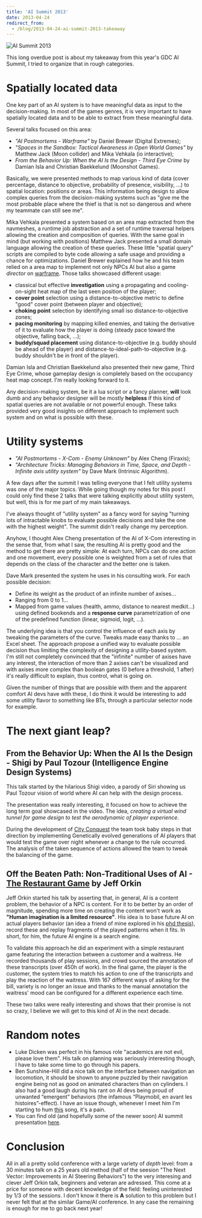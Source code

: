 ```yaml
---
title: 'AI Summit 2013'
date: 2013-04-24
redirect_from:
  - /blog/2013-04-24-ai-summit-2013-takeaway
---
```


![AI Summit 2013](/content/2013-04-24-ai-summit-2013-takeaway/ai-summit.png)

This long overdue post is about my takeaway from this year's GDC AI Summit, I
tried to organize that in rough categories.

# Spatially located data

One key part of an AI system is to have meaningful data as input to the
decision-making. In most of the games genres, it is very important to have
spatially located data and to be able to extract from these meaningful data.

Several talks focused on this area:

- _"AI Postmortems - Warframe"_ by Daniel Brewer (Digital Extremes);
- _"Spaces in the Sandbox: Tactical Awareness in Open World Games"_ by Matthew
  Jack (Moon collider) and Mika Vehkala (io interactive);
- _From the Behavior Up: When the AI Is the Design - Third Eye Crime_ by Damian
  Isla and Christian Baekkelund (Moonshot Games).

Basically, we were presented methods to map various kind of data (cover
percentage, distance to objective, probability of presence, visibility, …) to
spatial location: positions or areas. This information being design to allow
complex queries from the decision-making systems such as "give me the most
probable place where the thief is that is not so dangerous and where my teammate
can still see me".

Mika Vehkala presented a system based on an area map extracted from the
navmeshes, a runtime job abstraction and a set of runtime traversal helpers
allowing the creation and composition of queries. With the same goal in mind
(but working with positions) Matthew Jack presented a small domain language
allowing the creation of these queries. These little "spatial query" scripts are
compiled to byte code allowing a safe usage and providing a chance for
optimizations. Daniel Brewer explained how he and his team relied on a area map
to implement not only NPCs AI but also a game _director_ on
[warframe](http://en.wikipedia.org/wiki/Warframe). Those talks showcased
different usage:

- classical but effective **investigation** using a propagating and
  cooling-on-sight heat map of the last seen position of the player;
- **cover point** selection using a distance-to-objective metric to define
  "good" cover point (between player and objective);
- **choking point** selection by identifying small iso distance-to-objective
  zones;
- **pacing monitoring** by mapping killed enemies, and taking the derivative of
  it to evaluate how the player is doing (steady pace toward the objective,
  falling back, ...);
- **buddy/squad placement** using distance-to-objective (e.g. buddy should be
  ahead of the player) and distance-to-ideal-path-to-objective (e.g. buddy
  shouldn't be in front of the player).

Damian Isla and Christian Baekkelund also presented their new game, Third Eye
Crime, whose gameplay design is completely based on the occupancy heat map
concept. I'm really looking forward to it.

<YouTube videoId="wraeNbodjn0" />

Any decision-making system, be it a lua script or a fancy planner, **will** look
dumb and any behavior designer will be mostly **helpless** if this kind of
spatial queries are not available or not powerful enough. These talks provided
very good insights on different approach to implement such system and on what is
possible with these.

# Utility systems

- _"AI Postmortems - X-Com - Enemy Unknown"_ by Alex Cheng (Firaxis);
- _"Architecture Tricks: Managing Behaviors in Time, Space, and Depth - Infinite
  axis utility system"_ by Dave Mark (Intrinsic Algorithm).

A few days after the summit I was telling everyone that I felt utility systems
was one of the major topics. While going though my notes for this post I could
only find these 2 talks that were talking explicitly about utility system, but
well, this is for me part of my main takeaways.

I've always thought of "utility system" as a fancy word for saying "turning lots
of intractable knobs to evaluate possible decisions and take the one with the
highest weight". The summit didn't really change my perception.

Anyhow, I thought Alex Cheng presentation of the AI of X-Com interesting in the
sense that, from what I saw, the resulting AI is pretty good and the method to
get there are pretty simple: At each turn, NPCs can do one action and one
movement, every possible one is weighted from a set of rules that depends on the
class of the character and the better one is taken.

Dave Mark presented the system he uses in his consulting work. For each possible
decision:

- Define its weight as the product of an infinite number of axises…
- Ranging from 0 to 1…
- Mapped from game values (health, ammo, distance to nearest medkit…) using
  defined bookends and a **response curve** parametrization of one of the
  predefined function (linear, sigmoid, logit, …).

The underlying idea is that you control the influence of each axis by tweaking
the parameters of the curve. Tweaks made easy thanks to … an Excel sheet. The
approach propose a unified way to evaluate possible decision thus limiting the
complexity of designing a utility-based system. I'm still not completely
convinced that the "infinite" number of axises have any interest, the
interaction of more than 2 axises can't be visualized and with axises more
complex than boolean gates (0 before a threshold, 1 after) it's really difficult
to explain, thus control, what is going on.

Given the number of things that are possible with them and the apparent comfort
AI devs have with these, I do think it would be interesting to add some utility
flavor to something like BTs, through a particular selector node for example.

# The next giant leap?

## From the Behavior Up: When the AI Is the Design - Shigi by Paul Tozour (Intelligence Engine Design Systems)

This talk started by the hilarious Shigi video, a parody of Siri showing us Paul
Tozour vision of world where AI can help with the design process.

The presentation was really interesting, it focused on how to achieve the long
term goal showcased in the video. The idea, _creating a virtual wind tunnel for
game design to test the aerodynamic of player experience_.

During the development of
[City Conquest](http://www.intelligenceenginestudios.com/cityconquest.htm) the
team took baby steps in that direction by implementing Genetically evolved
generations of AI players that would test the game over night whenever a change
to the rule occurred. The analysis of the taken sequence of actions allowed the
team to tweak the balancing of the game.

## Off the Beaten Path: Non-Traditional Uses of AI - [The Restaurant Game](http://web.media.mit.edu/~jorkin/research/) by Jeff Orkin

Jeff Orkin started his talk by asserting that, in general, AI is a content
problem, the behavior of a NPC is content. For it to be better by an order of
magnitude, spending more time on creating the content won't work as **"Human
imagination is a limited resource"**. His idea is to base future AI on actual
players behavior (an idea a friend of mine explored in his
[phd thesis](http://tel.archives-ouvertes.fr/docs/00/66/70/72/PDF/tence-thesis.pdf)),
record these and replay fragments of the played patterns when it fits. In short,
for him, the future AI engine is a search engine.

To validate this approach he did an experiment with a simple restaurant game
featuring the interaction between a customer and a waitress. He recorded
thousands of play sessions, and crowd sourced the annotation of these
transcripts (over 450h of work). In the final game, the player is the customer,
the system tries to match his action to one of the transcripts and play the
reaction of the waitress. With 167 different ways of asking for the bill,
variety is no longer an issue and thanks to the manual annotation the waitress'
mood can be configured for a different experience each time.

These two talks were really interesting and shows that their promise is not so
crazy, I believe we will get to this kind of AI in the next decade.

# Random notes

- Luke Dicken was perfect in his famous role "academics are not evil, please
  love them". His talk on planning was seriously interesting though, I have to
  take some time to go through his papers.
- Ben Sunshine-Hill did a nice talk on the interface between navigation an
  locomotion, it should be shown to anyone puzzled by their navigation engine
  being not as good on animated characters than on cylinders. I also had a good
  laugh during his rant on AI devs being proud of unwanted “emergent” behaviors
  (the infamous “Playmobil, en avant les histoires”-effect). I have an issue
  though, whenever I meet him I'm starting to hum
  [this](http://youtu.be/iPUmE-tne5U?t=50s) song, it's a pain.
- You can find old (and hopefully some of the newer soon) AI summit presentation
  [here](http://gameai.com/papers.php).

# Conclusion

All in all a pretty solid conference with a large variety of _depth_ level: from
a 30 minutes talk on a 25 years old method (half of the seesion "The Next
Vector: Improvements in AI Steering Behaviors") to the very interesing and
clever Jeff Orkin talk, beginners and veteran are adressed. This come at a price
for someone with decent knowledge of the field: feeling uninterested by 1/3 of
the sessions. I don't know it there is **A** solution to this problem but I
never felt that at the similar Game/AI conference. In any case the remaining is
enough for me to go back next year!
